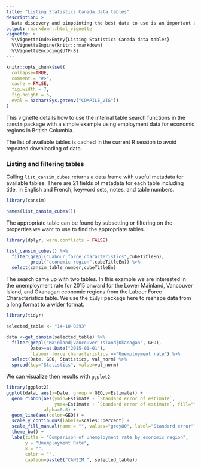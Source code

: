 ```yaml
---
title: "Listing Statistics Canada data tables"
description: >
  Data discovery and pinpointing the best data to use is an important and often challenging aspect of analysis. The package offers several methods to programmatically search through data available via the StatCan NDM.
output: rmarkdown::html_vignette
vignette: >
  %\VignetteIndexEntry{Listing Statistics Canada data tables}
  %\VignetteEngine{knitr::rmarkdown}
  %\VignetteEncoding{UTF-8}
---
```


```r
knitr::opts_chunk$set(
  collapse=TRUE,
  comment = "#>",
  cache = FALSE,
  fig.width = 7,
  fig.height = 5,
  eval = nzchar(Sys.getenv("COMPILE_VIG"))
)
```

This vignette details how to use the internal table search functions in the `cansim` package with a simple example using employment data for economic regions in British Columbia. 

The list of available tables is cached in the current R session to avoid repeated downloading of data.

### Listing and filtering tables

Calling `list_cansim_cubes` returns a data frame with useful metadata for available tables. There are 21 fields of metadata for each table including title, in English and French, keyword sets, notes, and table numbers. 
```r
library(cansim)

names(list_cansim_cubes())
```
The appropriate table can be found by subsetting or filtering on the properties we want to use to find the appropriate tables. 
```r
library(dplyr, warn.conflicts = FALSE)

list_cansim_cubes() %>% 
  filter(grepl("Labour force characteristics",cubeTitleEn), 
         grepl("economic region",cubeTitleEn)) %>% 
  select(cansim_table_number,cubeTitleEn)
```
The search came up with two tables. In this example we are interested in the unemployment rate for 2015 onward for the Lower Mainland, Vancouver Island, and Okanagan economic regions from the Labour Force Characteristics table. We use the `tidyr` package here to reshape data from a long format to a wider format. 
```r
library(tidyr)

selected_table <- "14-10-0293"

data <-get_cansim(selected_table) %>% 
  filter(grepl("Mainland|Vancouver Island|Okanagan", GEO),
         Date>=as.Date("2015-01-01"),
         `Labour force characteristics`=="Unemployment rate") %>%
  select(Date, GEO, Statistics, val_norm) %>%
  spread(key="Statistics", value=val_norm)
```
We can visualize then results with `ggplot2`. 

```r
library(ggplot2)
ggplot(data, aes(x=Date, group = GEO,y=Estimate)) +
  geom_ribbon(aes(ymin=Estimate - `Standard error of estimate`,
                  ymax=Estimate + `Standard error of estimate`, fill=""),
              alpha=0.8) +
  geom_line(aes(color=GEO)) +
  scale_y_continuous(labels=scales::percent) +
  scale_fill_manual(name = "", values="grey80", label="Standard error") +
  theme_bw() + 
  labs(title = "Comparison of unemployment rate by economic region",
       y = "Unemployment Rate", 
       x = "",
       color = "",
       caption=paste0("CANSIM ", selected_table))
```


